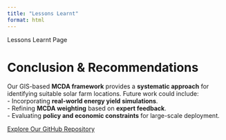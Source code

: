 ```yaml
---
title: "Lessons Learnt"
format: html
---
```


Lessons Learnt Page


# Conclusion & Recommendations

Our GIS-based **MCDA framework** provides a **systematic approach** for identifying suitable solar farm locations. Future work could include:  
- Incorporating **real-world energy yield simulations**.  
- Refining **MCDA weighting** based on **expert feedback**.  
- Evaluating **policy and economic constraints** for large-scale deployment.

[Explore Our GitHub Repository](https://github.com/je-rnic/SMT201-GIS-Group3)  
